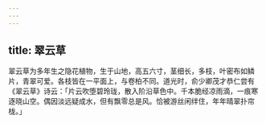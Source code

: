 ```yaml
---
---
---
```

title: 翠云草
---



翠云草为多年生之隐花植物，生于山地，高五六寸，茎细长，多枝，叶密布如鳞片，青翠可爱。各枝皆在一平面上，与卷柏不同。道光时，俞少卿茂才恭仁尝有《翠云草》诗云：「片云吹堕碧玲珑，散入阶沿草色中。千本脆经凉雨滴，一痕寒逐晓山空。偶因淡远疑成水，但有飘零总是风。恰被游丝闲绊住，年年晴翠扑帘栊。」